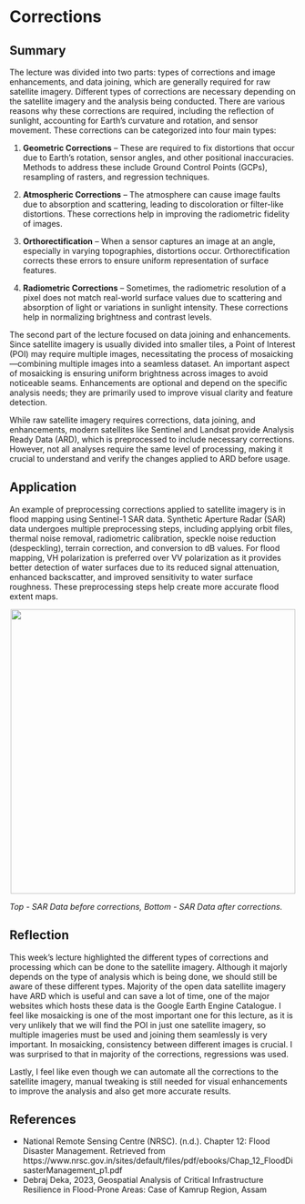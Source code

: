 # Corrections

## Summary

The lecture was divided into two parts: types of corrections and image enhancements, and data joining, which are generally required for raw satellite imagery. Different types of corrections are necessary depending on the satellite imagery and the analysis being conducted. There are various reasons why these corrections are required, including the reflection of sunlight, accounting for Earth’s curvature and rotation, and sensor movement. These corrections can be categorized into four main types:

1.  **Geometric Corrections** – These are required to fix distortions that occur due to Earth's rotation, sensor angles, and other positional inaccuracies. Methods to address these include Ground Control Points (GCPs), resampling of rasters, and regression techniques.

2.  **Atmospheric Corrections** – The atmosphere can cause image faults due to absorption and scattering, leading to discoloration or filter-like distortions. These corrections help in improving the radiometric fidelity of images.

3.  **Orthorectification** – When a sensor captures an image at an angle, especially in varying topographies, distortions occur. Orthorectification corrects these errors to ensure uniform representation of surface features.

4.  **Radiometric Corrections** – Sometimes, the radiometric resolution of a pixel does not match real-world surface values due to scattering and absorption of light or variations in sunlight intensity. These corrections help in normalizing brightness and contrast levels.

The second part of the lecture focused on data joining and enhancements. Since satellite imagery is usually divided into smaller tiles, a Point of Interest (POI) may require multiple images, necessitating the process of mosaicking—combining multiple images into a seamless dataset. An important aspect of mosaicking is ensuring uniform brightness across images to avoid noticeable seams. Enhancements are optional and depend on the specific analysis needs; they are primarily used to improve visual clarity and feature detection.

While raw satellite imagery requires corrections, data joining, and enhancements, modern satellites like Sentinel and Landsat provide Analysis Ready Data (ARD), which is preprocessed to include necessary corrections. However, not all analyses require the same level of processing, making it crucial to understand and verify the changes applied to ARD before usage.

## Application

An example of preprocessing corrections applied to satellite imagery is in flood mapping using Sentinel-1 SAR data. Synthetic Aperture Radar (SAR) data undergoes multiple preprocessing steps, including applying orbit files, thermal noise removal, radiometric calibration, speckle noise reduction (despeckling), terrain correction, and conversion to dB values. For flood mapping, VH polarization is preferred over VV polarization as it provides better detection of water surfaces due to its reduced signal attenuation, enhanced backscatter, and improved sensitivity to water surface roughness. These preprocessing steps help create more accurate flood extent maps.

::: {style="text-align: center;"}
<img src="Files/Before and After correction.png" width="500px"/>
:::
*Top - SAR Data before corrections, Bottom - SAR Data after corrections.*

## Reflection

This week's lecture highlighted the different types of corrections and processing which can be done to the satellite imagery. Although it majorly depends on the type of analysis which is being done, we should still be aware of these different types. Majority of the open data satellite imagery have ARD which is useful and can save a lot of time, one of the major websites which hosts these data is the Google Earth Engine Catalogue. I feel like mosaicking is one of the most important one for this lecture, as it is very unlikely that we will find the POI in just one satellite imagery, so multiple imageries must be used and joining them seamlessly is very important. In mosaicking, consistency between different images is crucial. I was surprised to that in majority of the corrections, regressions was used.

Lastly, I feel like even though we can automate all the corrections to the satellite imagery, manual tweaking is still needed for visual enhancements to improve the analysis and also get more accurate results.

## References

-   National Remote Sensing Centre (NRSC). (n.d.). Chapter 12: Flood Disaster Management. Retrieved from https://www.nrsc.gov.in/sites/default/files/pdf/ebooks/Chap_12_FloodDisasterManagement_p1.pdf
-   Debraj Deka, 2023, Geospatial Analysis of Critical Infrastructure Resilience in Flood-Prone Areas: Case of Kamrup Region, Assam
